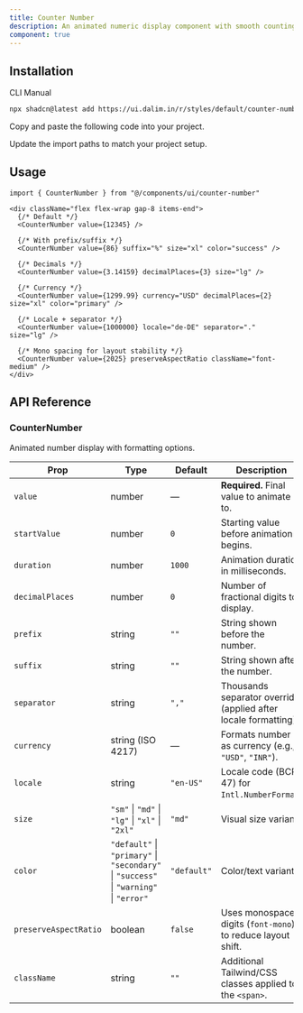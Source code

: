 ```yaml
---
title: Counter Number
description: An animated numeric display component with smooth counting, formatting, sizes, and semantic color variants.
component: true
---
```


<ComponentPreview
  name="counter-number-default"
  className="[&_.preview>[data-orientation=vertical]]:sm:max-w-[90%] **:[.preview]:min-h-[200px]"
  description="Basic animated count-up with default formatting."
  align="start"
/>


<ComponentPreview
  name="counter-number-percentage"
  className="[&_.preview>[data-orientation=vertical]]:sm:max-w-[90%] **:[.preview]:min-h-[500px]"
  description="A customizable animated canvas background."
  align="start"
/>

<ComponentPreview
  name="counter-number-currency"
  className="[&_.preview>[data-orientation=vertical]]:sm:max-w-[90%] **:[.preview]:min-h-[500px]"
  description="A customizable animated canvas background."
  align="start"
/>

<ComponentPreview
  name="counter-number-decimal"
  className="[&_.preview>[data-orientation=vertical]]:sm:max-w-[90%] **:[.preview]:min-h-[500px]"
  description="A customizable animated canvas background."
  align="start"
/>

<ComponentPreview
  name="counter-number-prefix"
  className="[&_.preview>[data-orientation=vertical]]:sm:max-w-[90%] **:[.preview]:min-h-[500px]"
  description="A customizable animated canvas background."
  align="start"
/>

<ComponentPreview
  name="counter-number-seperator"
  className="[&_.preview>[data-orientation=vertical]]:sm:max-w-[90%] **:[.preview]:min-h-[500px]"
  description="A customizable animated canvas background."
  align="start"
/>

<ComponentPreview
  name="counter-number-custom"
  className="[&_.preview>[data-orientation=vertical]]:sm:max-w-[90%] **:[.preview]:min-h-[260px]"
  description="Variants: currency, decimals, sizes, and colors."
  align="start"
/>

## Installation

<CodeTabs>

<TabsList>
  <TabsTrigger value="cli">CLI</TabsTrigger>
  <TabsTrigger value="manual">Manual</TabsTrigger>
</TabsList>

<TabsContent value="cli">

```bash
npx shadcn@latest add https://ui.dalim.in/r/styles/default/counter-number.json
```
</TabsContent> <TabsContent value="manual"> <Steps>

<Step>Copy and paste the following code into your project.</Step>

<ComponentSource name="counter-number" title="components/ui/counter-number.tsx" />

<Step>Update the import paths to match your project setup.</Step>

</Steps> </TabsContent> </CodeTabs>

## Usage

```tsx  
import { CounterNumber } from "@/components/ui/counter-number"
```

```tsx showLineNumbers
<div className="flex flex-wrap gap-8 items-end">
  {/* Default */}
  <CounterNumber value={12345} />

  {/* With prefix/suffix */}
  <CounterNumber value={86} suffix="%" size="xl" color="success" />

  {/* Decimals */}
  <CounterNumber value={3.14159} decimalPlaces={3} size="lg" />

  {/* Currency */}
  <CounterNumber value={1299.99} currency="USD" decimalPlaces={2} size="xl" color="primary" />

  {/* Locale + separator */}
  <CounterNumber value={1000000} locale="de-DE" separator="." size="lg" />

  {/* Mono spacing for layout stability */}
  <CounterNumber value={2025} preserveAspectRatio className="font-medium" />
</div>
```

## API Reference

### CounterNumber

Animated number display with formatting options.

| Prop                  | Type                                                                 | Default   | Description |
|-----------------------|----------------------------------------------------------------------|-----------|-------------|
| `value`               | number                                                              | —         | **Required.** Final value to animate to. |
| `startValue`          | number                                                              | `0`       | Starting value before animation begins. |
| `duration`            | number                                                              | `1000`    | Animation duration in milliseconds. |
| `decimalPlaces`       | number                                                              | `0`       | Number of fractional digits to display. |
| `prefix`              | string                                                              | `""`      | String shown before the number. |
| `suffix`              | string                                                              | `""`      | String shown after the number. |
| `separator`           | string                                                              | `","`     | Thousands separator override (applied after locale formatting). |
| `currency`            | string (ISO 4217)                                                   | —         | Formats number as currency (e.g., `"USD"`, `"INR"`). |
| `locale`              | string                                                              | `"en-US"` | Locale code (BCP 47) for `Intl.NumberFormat`. |
| `size`                | `"sm"` \| `"md"` \| `"lg"` \| `"xl"` \| `"2xl"`                    | `"md"`    | Visual size variant. |
| `color`               | `"default"` \| `"primary"` \| `"secondary"` \| `"success"` \| `"warning"` \| `"error"` | `"default"` | Color/text variant. |
| `preserveAspectRatio` | boolean                                                             | `false`   | Uses monospaced digits (`font-mono`) to reduce layout shift. |
| `className`           | string                                                              | `""`      | Additional Tailwind/CSS classes applied to the `<span>`. |
